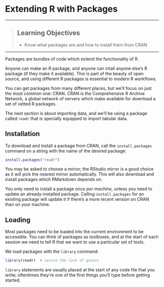 # Extending R with Packages

------------

> ## Learning Objectives
>
> * Know what packages are and how to install them from CRAN

------------

Packages are bundles of code which extend the functionality of R.

Anyone can make an R package, and anyone can intall anyone else's R package (if they make it available). This is part of the beauty of open source, and using different R packages is essential to modern R workflows.

<!--
Packages are like boxes of tools. you might have enough to start with right out of the box, but your work can be made more efficient by using specialized tools that are best fit for the job you're working on.
-->

You can get packages from many different places, but we'll focus on just the most common one: CRAN. CRAN is the Comprehensive R Archive Network, a global network of servers which make available for download a set of vetted R packages.

The next section is about importing data, and we'll be using a package called `readr` that is specially equipped to import tabular data.

## Installation

To download and install a package from CRAN, call the `install.packages` command on a string with the name of the desired package:

```r
install.packages("readr")
```

You may be asked to choose a mirror; the RStudio mirror is a good choice as it will pick the nearest mirror automatically. This will also download and install packages which RMarkdown depends on.

You only need to install a package _once per machine,_ unless you need to update an already-installed package. Calling `install.packages` for an existing package will update it if there's a more recent version on CRAN than on your machine.

## Loading

Most packages need to be loaded into the current environment to be accessible. You can think of packages as toolboxes, and at the start of each session we need to tell R that we want to use a particular set of tools. 

We load packages with the `library` command:

```r
library(readr)  # notice the lack of quotes
```

`library` statements are usually placed at the start of any code file that you write; oftentimes they're one of the first things you'll type before getting started.

